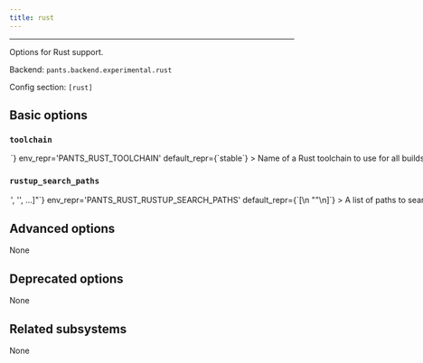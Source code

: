 ```yaml
---
title: rust
---
```



---

Options for Rust support.

Backend: <span className="color--primary">`pants.backend.experimental.rust`</span>

Config section: <span className="color--primary">`[rust]`</span>

<span className={styles.options}>

## Basic options

### `toolchain`

<Option
  cli_repr={`--rust-toolchain=<str>`}
  env_repr='PANTS_RUST_TOOLCHAIN'
  default_repr={`stable`}
>

Name of a Rust toolchain to use for all builds. The toolchain name will be provided to Rustup to find the Toolchain.

</Option>

### `rustup_search_paths`

<Option
  cli_repr={`--rust-rustup-search-paths="['<str>', '<str>', ...]"`}
  env_repr='PANTS_RUST_RUSTUP_SEARCH_PATHS'
  default_repr={`[\n  "<PATH>"\n]`}
>

A list of paths to search for Rustup.

Specify absolute paths to directories with the `rustup` binary, e.g. `/usr/bin`. Earlier entries will be searched first. The special string &#x27;&#x3C;PATH&#x3E;&#x27; will expand to the contents of the PATH env var.

</Option>

## Advanced options

None

## Deprecated options

None

## Related subsystems

None

</span>
